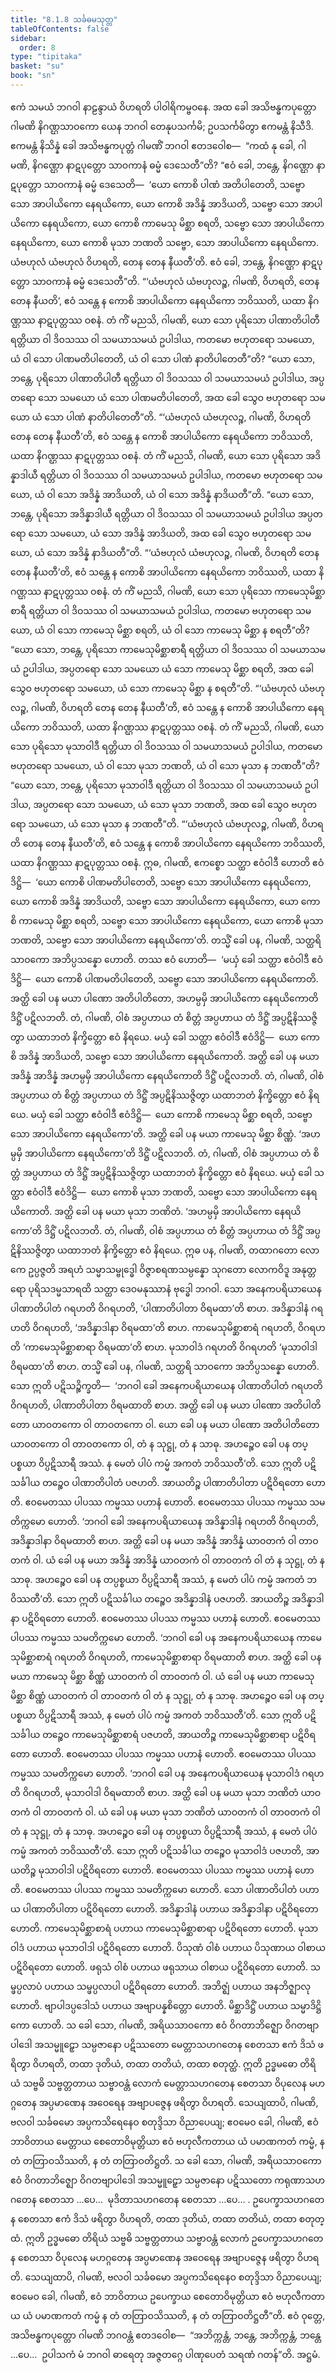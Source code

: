 ```yaml
---
title: "8.1.8 သင်္ခဓမသုတ္တ"
tableOfContents: false
sidebar:
  order: 8
type: "tipitaka"
basket: "su"
book: "sn"
---
```



<DynamicBreadcrumb />

<Division number="360" book="sn" e="ch" v="18" p="332">

<Paragraph number="1578" book="sn">
ဧကံ သမယံ ဘဂဝါ နာဠန္ဒာယံ ဝိဟရတိ ပါဝါရိကမ္ဗဝနေ. အထ ခေါ အသိဗန္ဓကပုတ္တော ဂါမဏိ နိဂဏ္ဌသာဝကော ယေန ဘဂဝါ တေနုပသင်္ကမိ; ဥပသင်္ကမိတွာ ဧကမန္တံ နိသီဒိ. ဧကမန္တံ နိသိန္နံ ခေါ အသိဗန္ဓကပုတ္တံ ဂါမဏိံ ဘဂဝါ ဧတဒဝေါစ—  “ကထံ နု ခေါ, ဂါမဏိ, နိဂဏ္ဌော နာဋပုတ္တော သာဝကာနံ ဓမ္မံ ဒေသေတီ”တိ? “ဧဝံ ခေါ, ဘန္တေ, နိဂဏ္ဌော နာဋပုတ္တော သာဝကာနံ ဓမ္မံ ဒေသေတိ—  ‘ယော ကောစိ ပါဏံ အတိပါတေတိ, သဗ္ဗော သော အာပါယိကော နေရယိကော, ယော ကောစိ အဒိန္နံ အာဒိယတိ, သဗ္ဗော သော အာပါယိကော နေရယိကော, ယော ကောစိ ကာမေသု မိစ္ဆာ စရတိ, သဗ္ဗော သော အာပါယိကော နေရယိကော, ယော ကောစိ မုသာ ဘဏတိ သဗ္ဗော, သော အာပါယိကော နေရယိကော. ယံဗဟုလံ ယံဗဟုလံ ဝိဟရတိ, တေန တေန နီယတီ’တိ. ဧဝံ ခေါ, ဘန္တေ, နိဂဏ္ဌော နာဋပုတ္တော သာဝကာနံ ဓမ္မံ ဒေသေတီ”တိ. “‘ယံဗဟုလံ ယံဗဟုလဉ္စ, ဂါမဏိ, ဝိဟရတိ, တေန တေန နီယတိ’, ဧဝံ သန္တေ န ကောစိ အာပါယိကော နေရယိကော ဘဝိဿတိ, ယထာ နိဂဏ္ဌဿ နာဋပုတ္တဿ ဝစနံ.
</Paragraph>

<Paragraph number="1579" book="sn">
တံ ကိံ မညသိ, ဂါမဏိ, ယော သော ပုရိသော ပါဏာတိပါတီ ရတ္တိယာ ဝါ ဒိဝသဿ ဝါ သမယာသမယံ ဥပါဒါယ, ကတမော ဗဟုတရော သမယော, ယံ ဝါ သော ပါဏမတိပါတေတိ, ယံ ဝါ သော ပါဏံ နာတိပါတေတီ”တိ? “ယော သော, ဘန္တေ, ပုရိသော ပါဏာတိပါတီ ရတ္တိယာ ဝါ ဒိဝသဿ ဝါ သမယာသမယံ ဥပါဒါယ, အပ္ပတရော သော သမယော ယံ သော ပါဏမတိပါတေတိ, အထ ခေါ သွေဝ ဗဟုတရော သမယော ယံ သော ပါဏံ နာတိပါတေတီ”တိ. “‘ယံဗဟုလံ ယံဗဟုလဉ္စ, ဂါမဏိ, ဝိဟရတိ တေန တေန နီယတီ’တိ, ဧဝံ သန္တေ န ကောစိ အာပါယိကော နေရယိကော ဘဝိဿတိ, ယထာ နိဂဏ္ဌဿ နာဋပုတ္တဿ ဝစနံ.
</Paragraph>

<Paragraph number="1580" book="sn">
တံ ကိံ မညသိ, ဂါမဏိ, ယော သော ပုရိသော အဒိန္နာဒါယီ ရတ္တိယာ ဝါ ဒိဝသဿ ဝါ သမယာသမယံ ဥပါဒါယ, ကတမော ဗဟုတရော သမယော, ယံ ဝါ သော အဒိန္နံ အာဒိယတိ, ယံ ဝါ သော အဒိန္နံ နာဒိယတီ”တိ. “ယော သော, ဘန္တေ, ပုရိသော အဒိန္နာဒါယီ ရတ္တိယာ ဝါ ဒိဝသဿ ဝါ သမယာသမယံ ဥပါဒါယ အပ္ပတရော သော သမယော, ယံ သော အဒိန္နံ အာဒိယတိ, အထ ခေါ သွေဝ ဗဟုတရော သမယော, ယံ သော အဒိန္နံ နာဒိယတီ”တိ. “‘ယံဗဟုလံ ယံဗဟုလဉ္စ, ဂါမဏိ, ဝိဟရတိ တေန တေန နီယတီ’တိ, ဧဝံ သန္တေ န ကောစိ အာပါယိကော နေရယိကော ဘဝိဿတိ, ယထာ နိဂဏ္ဌဿ နာဋပုတ္တဿ ဝစနံ.
</Paragraph>

<Paragraph number="1581" book="sn">
တံ ကိံ မညသိ, ဂါမဏိ, ယော သော ပုရိသော ကာမေသုမိစ္ဆာစာရီ ရတ္တိယာ ဝါ ဒိဝသဿ ဝါ သမယာသမယံ ဥပါဒါယ, ကတမော ဗဟုတရော သမယော, ယံ ဝါ သော ကာမေသု မိစ္ဆာ စရတိ, ယံ ဝါ သော ကာမေသု မိစ္ဆာ န စရတီ”တိ? “ယော သော, ဘန္တေ, ပုရိသော ကာမေသုမိစ္ဆာစာရီ ရတ္တိယာ ဝါ ဒိဝသဿ ဝါ သမယာသမယံ ဥပါဒါယ, အပ္ပတရော သော သမယော ယံ သော ကာမေသု မိစ္ဆာ စရတိ, အထ ခေါ သွေဝ ဗဟုတရော သမယော, ယံ သော ကာမေသု မိစ္ဆာ န စရတီ”တိ. “‘ယံဗဟုလံ ယံဗဟုလဉ္စ, ဂါမဏိ, ဝိဟရတိ တေန တေန နီယတီ’တိ, ဧဝံ သန္တေ န ကောစိ အာပါယိကော နေရယိကော ဘဝိဿတိ, ယထာ နိဂဏ္ဌဿ နာဋပုတ္တဿ ဝစနံ.
</Paragraph>

<Paragraph number="1582" book="sn">
တံ ကိံ မညသိ, ဂါမဏိ, ယော သော ပုရိသော မုသာဝါဒီ ရတ္တိယာ ဝါ ဒိဝသဿ ဝါ သမယာသမယံ ဥပါဒါယ, ကတမော ဗဟုတရော သမယော, ယံ ဝါ သော မုသာ ဘဏတိ, ယံ ဝါ သော မုသာ န ဘဏတီ”တိ? “ယော သော, ဘန္တေ, ပုရိသော မုသာဝါဒီ ရတ္တိယာ ဝါ ဒိဝသဿ ဝါ သမယာသမယံ ဥပါဒါယ, အပ္ပတရော သော သမယော, ယံ သော မုသာ ဘဏတိ, အထ ခေါ သွေဝ ဗဟုတရော သမယော, ယံ သော မုသာ န ဘဏတီ”တိ. “‘ယံဗဟုလံ ယံဗဟုလဉ္စ, ဂါမဏိ, ဝိဟရတိ တေန တေန နီယတီ’တိ, ဧဝံ သန္တေ န ကောစိ အာပါယိကော နေရယိကော ဘဝိဿတိ, ယထာ နိဂဏ္ဌဿ နာဋပုတ္တဿ ဝစနံ.
</Paragraph>

<Paragraph number="1583" book="sn">
ဣဓ, ဂါမဏိ, ဧကစ္စော သတ္ထာ ဧဝံဝါဒီ ဟောတိ ဧဝံဒိဋ္ဌိ—  ‘ယော ကောစိ ပါဏမတိပါတေတိ, သဗ္ဗော သော အာပါယိကော နေရယိကော, ယော ကောစိ အဒိန္နံ အာဒိယတိ, သဗ္ဗော သော အာပါယိကော နေရယိကော, ယော ကောစိ ကာမေသု မိစ္ဆာ စရတိ, သဗ္ဗော သော အာပါယိကော နေရယိကော, ယော ကောစိ မုသာ ဘဏတိ, သဗ္ဗော သော အာပါယိကော နေရယိကော’တိ. တသ္မိံ ခေါ ပန, ဂါမဏိ, သတ္ထရိ သာဝကော အဘိပ္ပသန္နော ဟောတိ. တဿ ဧဝံ ဟောတိ—  ‘မယှံ ခေါ သတ္ထာ ဧဝံဝါဒီ ဧဝံဒိဋ္ဌိ—  ယော ကောစိ ပါဏမတိပါတေတိ, သဗ္ဗော သော အာပါယိကော နေရယိကောတိ. အတ္ထိ ခေါ ပန မယာ ပါဏော အတိပါတိတော, အဟမ္ပမှိ အာပါယိကော နေရယိကောတိ ဒိဋ္ဌိံ ပဋိလဘတိ. တံ, ဂါမဏိ, ဝါစံ အပ္ပဟာယ တံ စိတ္တံ အပ္ပဟာယ တံ ဒိဋ္ဌိံ အပ္ပဋိနိဿဇ္ဇိတွာ ယထာဘတံ နိက္ခိတ္တော ဧဝံ နိရယေ. မယှံ ခေါ သတ္ထာ ဧဝံဝါဒီ ဧဝံဒိဋ္ဌိ—  ယော ကောစိ အဒိန္နံ အာဒိယတိ, သဗ္ဗော သော အာပါယိကော နေရယိကောတိ. အတ္ထိ ခေါ ပန မယာ အဒိန္နံ အာဒိန္နံ အဟမ္ပမှိ အာပါယိကော နေရယိကောတိ ဒိဋ္ဌိံ ပဋိလဘတိ. တံ, ဂါမဏိ, ဝါစံ အပ္ပဟာယ တံ စိတ္တံ အပ္ပဟာယ တံ ဒိဋ္ဌိံ အပ္ပဋိနိဿဇ္ဇိတွာ ယထာဘတံ နိက္ခိတ္တော ဧဝံ နိရယေ. မယှံ ခေါ သတ္ထာ ဧဝံဝါဒီ ဧဝံဒိဋ္ဌိ—  ယော ကောစိ ကာမေသု မိစ္ဆာ စရတိ, သဗ္ဗော သော အာပါယိကော နေရယိကော’တိ. အတ္ထိ ခေါ ပန မယာ ကာမေသု မိစ္ဆာ စိဏ္ဏံ. ‘အဟမ္ပမှိ အာပါယိကော နေရယိကော’တိ ဒိဋ္ဌိံ ပဋိလဘတိ. တံ, ဂါမဏိ, ဝါစံ အပ္ပဟာယ တံ စိတ္တံ အပ္ပဟာယ တံ ဒိဋ္ဌိံ အပ္ပဋိနိဿဇ္ဇိတွာ ယထာဘတံ နိက္ခိတ္တော ဧဝံ နိရယေ. မယှံ ခေါ သတ္ထာ ဧဝံဝါဒီ ဧဝံဒိဋ္ဌိ—  ယော ကောစိ မုသာ ဘဏတိ, သဗ္ဗော သော အာပါယိကော နေရယိကောတိ. အတ္ထိ ခေါ ပန မယာ မုသာ ဘဏိတံ. ‘အဟမ္ပမှိ အာပါယိကော နေရယိကော’တိ ဒိဋ္ဌိံ ပဋိလဘတိ. တံ, ဂါမဏိ, ဝါစံ အပ္ပဟာယ တံ စိတ္တံ အပ္ပဟာယ တံ ဒိဋ္ဌိံ အပ္ပဋိနိဿဇ္ဇိတွာ ယထာဘတံ နိက္ခိတ္တော ဧဝံ နိရယေ.
</Paragraph>

<Paragraph number="1584" book="sn">
ဣဓ ပန, ဂါမဏိ, တထာဂတော လောကေ ဥပ္ပဇ္ဇတိ အရဟံ သမ္မာသမ္ဗုဒ္ဓေါ ဝိဇ္ဇာစရဏသမ္ပန္နော သုဂတော လောကဝိဒူ အနုတ္တရော ပုရိသဒမ္မသာရထိ သတ္ထာ ဒေဝမနုဿာနံ ဗုဒ္ဓေါ ဘဂဝါ. သော အနေကပရိယာယေန ပါဏာတိပါတံ ဂရဟတိ ဝိဂရဟတိ, ‘ပါဏာတိပါတာ ဝိရမထာ’တိ စာဟ. အဒိန္နာဒါနံ ဂရဟတိ ဝိဂရဟတိ, ‘အဒိန္နာဒါနာ ဝိရမထာ’တိ စာဟ. ကာမေသုမိစ္ဆာစာရံ ဂရဟတိ, ဝိဂရဟတိ ‘ကာမေသုမိစ္ဆာစာရာ ဝိရမထာ’တိ စာဟ. မုသာဝါဒံ ဂရဟတိ ဝိဂရဟတိ ‘မုသာဝါဒါ ဝိရမထာ’တိ စာဟ. တသ္မိံ ခေါ ပန, ဂါမဏိ, သတ္ထရိ သာဝကော အဘိပ္ပသန္နော ဟောတိ. သော ဣတိ ပဋိသဉ္စိက္ခတိ—  ‘ဘဂဝါ ခေါ အနေကပရိယာယေန ပါဏာတိပါတံ ဂရဟတိ ဝိဂရဟတိ, ပါဏာတိပါတာ ဝိရမထာတိ စာဟ. အတ္ထိ ခေါ ပန မယာ ပါဏော အတိပါတိတော ယာဝတကော ဝါ တာဝတကော ဝါ. ယော ခေါ ပန မယာ ပါဏော အတိပါတိတော ယာဝတကော ဝါ တာဝတကော ဝါ, တံ န သုဋ္ဌု, တံ န သာဓု. အဟဉ္စေဝ ခေါ ပန တပ္ပစ္စယာ ဝိပ္ပဋိသာရီ အဿံ. န မေတံ ပါပံ ကမ္မံ အကတံ ဘဝိဿတီ’တိ. သော ဣတိ ပဋိသင်္ခါယ တဉ္စေဝ ပါဏာတိပါတံ ပဇဟတိ. အာယတိဉ္စ ပါဏာတိပါတာ ပဋိဝိရတော ဟောတိ. ဧဝမေတဿ ပါပဿ ကမ္မဿ ပဟာနံ ဟောတိ. ဧဝမေတဿ ပါပဿ ကမ္မဿ သမတိက္ကမော ဟောတိ.
</Paragraph>

<Paragraph number="1585" book="sn">
‘ဘဂဝါ ခေါ အနေကပရိယာယေန အဒိန္နာဒါနံ ဂရဟတိ ဝိဂရဟတိ, အဒိန္နာဒါနာ ဝိရမထာတိ စာဟ. အတ္ထိ ခေါ ပန မယာ အဒိန္နံ အာဒိန္နံ ယာဝတကံ ဝါ တာဝတကံ ဝါ. ယံ ခေါ ပန မယာ အဒိန္နံ အာဒိန္နံ ယာဝတကံ ဝါ တာဝတကံ ဝါ တံ န သုဋ္ဌု, တံ န သာဓု. အဟဉ္စေဝ ခေါ ပန တပ္ပစ္စယာ ဝိပ္ပဋိသာရီ အဿံ, န မေတံ ပါပံ ကမ္မံ အကတံ ဘဝိဿတီ’တိ. သော ဣတိ ပဋိသင်္ခါယ တဉ္စေဝ အဒိန္နာဒါနံ ပဇဟတိ. အာယတိဉ္စ အဒိန္နာဒါနာ ပဋိဝိရတော ဟောတိ. ဧဝမေတဿ ပါပဿ ကမ္မဿ ပဟာနံ ဟောတိ. ဧဝမေတဿ ပါပဿ ကမ္မဿ သမတိက္ကမော ဟောတိ.
</Paragraph>

<Paragraph number="1586" book="sn">
‘ဘဂဝါ ခေါ ပန အနေကပရိယာယေန ကာမေသုမိစ္ဆာစာရံ ဂရဟတိ ဝိဂရဟတိ, ကာမေသုမိစ္ဆာစာရာ ဝိရမထာတိ စာဟ. အတ္ထိ ခေါ ပန မယာ ကာမေသု မိစ္ဆာ စိဏ္ဏံ ယာဝတကံ ဝါ တာဝတကံ ဝါ. ယံ ခေါ ပန မယာ ကာမေသု မိစ္ဆာ စိဏ္ဏံ ယာဝတကံ ဝါ တာဝတကံ ဝါ တံ န သုဋ္ဌု, တံ န သာဓု. အဟဉ္စေဝ ခေါ ပန တပ္ပစ္စယာ ဝိပ္ပဋိသာရီ အဿံ, န မေတံ ပါပံ ကမ္မံ အကတံ ဘဝိဿတီ’တိ. သော ဣတိ ပဋိသင်္ခါယ တဉ္စေဝ ကာမေသုမိစ္ဆာစာရံ ပဇဟတိ, အာယတိဉ္စ ကာမေသုမိစ္ဆာစာရာ ပဋိဝိရတော ဟောတိ. ဧဝမေတဿ ပါပဿ ကမ္မဿ ပဟာနံ ဟောတိ. ဧဝမေတဿ ပါပဿ ကမ္မဿ သမတိက္ကမော ဟောတိ.
</Paragraph>

<Paragraph number="1587" book="sn">
‘ဘဂဝါ ခေါ ပန အနေကပရိယာယေန မုသာဝါဒံ ဂရဟတိ ဝိဂရဟတိ, မုသာဝါဒါ ဝိရမထာတိ စာဟ. အတ္ထိ ခေါ ပန မယာ မုသာ ဘဏိတံ ယာဝတကံ ဝါ တာဝတကံ ဝါ. ယံ ခေါ ပန မယာ မုသာ ဘဏိတံ ယာဝတကံ ဝါ တာဝတကံ ဝါ တံ န သုဋ္ဌု, တံ န သာဓု. အဟဉ္စေဝ ခေါ ပန တပ္ပစ္စယာ ဝိပ္ပဋိသာရီ အဿံ, န မေတံ ပါပံ ကမ္မံ အကတံ ဘဝိဿတီ’တိ. သော ဣတိ ပဋိသင်္ခါယ တဉ္စေဝ မုသာဝါဒံ ပဇဟတိ, အာယတိဉ္စ မုသာဝါဒါ ပဋိဝိရတော ဟောတိ. ဧဝမေတဿ ပါပဿ ကမ္မဿ ပဟာနံ ဟောတိ. ဧဝမေတဿ ပါပဿ ကမ္မဿ သမတိက္ကမော ဟောတိ.
</Paragraph>

<Paragraph number="1588" book="sn">
သော ပါဏာတိပါတံ ပဟာယ ပါဏာတိပါတာ ပဋိဝိရတော ဟောတိ. အဒိန္နာဒါနံ ပဟာယ အဒိန္နာဒါနာ ပဋိဝိရတော ဟောတိ. ကာမေသုမိစ္ဆာစာရံ ပဟာယ ကာမေသုမိစ္ဆာစာရာ ပဋိဝိရတော ဟောတိ. မုသာဝါဒံ ပဟာယ မုသာဝါဒါ ပဋိဝိရတော ဟောတိ. ပိသုဏံ ဝါစံ ပဟာယ ပိသုဏာယ ဝါစာယ ပဋိဝိရတော ဟောတိ. ဖရုသံ ဝါစံ ပဟာယ ဖရုသာယ ဝါစာယ ပဋိဝိရတော ဟောတိ. သမ္ဖပ္ပလာပံ ပဟာယ သမ္ဖပ္ပလာပါ ပဋိဝိရတော ဟောတိ. အဘိဇ္ဈံ ပဟာယ အနဘိဇ္ဈာလု ဟောတိ. ဗျာပါဒပ္ပဒေါသံ ပဟာယ အဗျာပန္နစိတ္တော ဟောတိ. မိစ္ဆာဒိဋ္ဌိံ ပဟာယ သမ္မာဒိဋ္ဌိကော ဟောတိ.
</Paragraph>

<Paragraph number="1589" book="sn">
သ ခေါ သော, ဂါမဏိ, အရိယသာဝကော ဧဝံ ဝိဂတာဘိဇ္ဈော ဝိဂတဗျာပါဒေါ အသမ္မူဠှော သမ္ပဇာနော ပဋိဿတော မေတ္တာသဟဂတေန စေတသာ ဧကံ ဒိသံ ဖရိတွာ ဝိဟရတိ, တထာ ဒုတိယံ, တထာ တတိယံ, တထာ စတုတ္ထံ. ဣတိ ဥဒ္ဓမဓော တိရိယံ သဗ္ဗဓိ သဗ္ဗတ္တတာယ သဗ္ဗာဝန္တံ လောကံ မေတ္တာသဟဂတေန စေတသာ ဝိပုလေန မဟဂ္ဂတေန အပ္ပမာဏေန အဝေရေန အဗျာပဇ္ဇေန ဖရိတွာ ဝိဟရတိ. သေယျထာပိ, ဂါမဏိ, ဗလဝါ သင်္ခဓမော အပ္ပကသိရေနေဝ စတုဒ္ဒိသာ ဝိညာပေယျ; ဧဝမေဝ ခေါ, ဂါမဏိ, ဧဝံ ဘာဝိတာယ မေတ္တာယ စေတောဝိမုတ္တိယာ ဧဝံ ဗဟုလီကတာယ ယံ ပမာဏကတံ ကမ္မံ, န တံ တတြာဝသိဿတိ, န တံ တတြာဝတိဋ္ဌတိ.
</Paragraph>

<Paragraph number="1590" book="sn">
သ ခေါ သော, ဂါမဏိ, အရိယသာဝကော ဧဝံ ဝိဂတာဘိဇ္ဈော ဝိဂတဗျာပါဒေါ အသမ္မူဠှော သမ္ပဇာနော ပဋိဿတော ကရုဏာသဟဂတေန စေတသာ …ပေ…  မုဒိတာသဟဂတေန စေတသာ …ပေ… . ဥပေက္ခာသဟဂတေန စေတသာ ဧကံ ဒိသံ ဖရိတွာ ဝိဟရတိ, တထာ ဒုတိယံ, တထာ တတိယံ, တထာ စတုတ္ထံ. ဣတိ ဥဒ္ဓမဓော တိရိယံ သဗ္ဗဓိ သဗ္ဗတ္တတာယ သဗ္ဗာဝန္တံ လောကံ ဥပေက္ခာသဟဂတေန စေတသာ ဝိပုလေန မဟဂ္ဂတေန အပ္ပမာဏေန အဝေရေန အဗျာပဇ္ဇေန ဖရိတွာ ဝိဟရတိ. သေယျထာပိ, ဂါမဏိ, ဗလဝါ သင်္ခဓမော အပ္ပကသိရေနေဝ စတုဒ္ဒိသာ ဝိညာပေယျ; ဧဝမေဝ ခေါ, ဂါမဏိ, ဧဝံ ဘာဝိတာယ ဥပေက္ခာယ စေတောဝိမုတ္တိယာ ဧဝံ ဗဟုလီကတာယ ယံ ပမာဏကတံ ကမ္မံ န တံ တတြာဝသိဿတိ, န တံ တတြာဝတိဋ္ဌတီ”တိ.
</Paragraph>

<Paragraph number="1591" book="sn">
ဧဝံ ဝုတ္တေ, အသိဗန္ဓကပုတ္တော ဂါမဏိ ဘဂဝန္တံ ဧတဒဝေါစ—  “အဘိက္ကန္တံ, ဘန္တေ, အဘိက္ကန္တံ, ဘန္တေ …ပေ…  ဥပါသကံ မံ ဘဂဝါ ဓာရေတု အဇ္ဇတဂ္ဂေ ပါဏုပေတံ သရဏံ ဂတန်”တိ.

</Paragraph>
</Division>

<Paragraph number="1592" type="center" book="sn">
အဋ္ဌမံ.
</Paragraph>